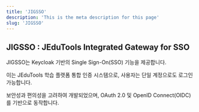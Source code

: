 ```yaml
---
title: 'JIGSSO'
description: 'This is the meta description for this page'
slug: 'JIGSSO'
---
```


## JIGSSO : JEduTools Integrated Gateway for SSO

JIGSSO는 Keycloak 기반의 Single Sign-On(SSO) 기능을 제공합니다.

이는 JEduTools 학습 플랫폼 통합 인증 시스템으로, 사용자는 단일 계정으로도 로그인 가능합니다.

보안성과 편의성을 고려하여 개발되었으며, OAuth 2.0 및 OpenID Connect(OIDC)를 기반으로 동작합니다.


